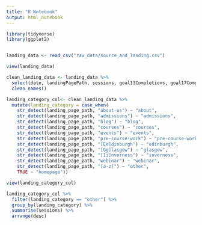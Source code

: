```yaml
---
title: "R Notebook"
output: html_notebook
---
```


```r
library(tidyverse)
library(ggplot2)


landing_data <- read_csv("raw_data/source_and_landing.csv")

view(landing_data)
```

```r
clean_landing_data <- landing_data %>% 
  select(date, landingPagePath, sessions, goal13Completions, goal17Completions) %>% 
  clean_names()
```

```r
landing_category_col<- clean_landing_data %>%
  mutate(landing_category = case_when(
    str_detect(landing_page_path, "about-us") ~ "about",
    str_detect(landing_page_path, "admissions") ~ "admissions",
    str_detect(landing_page_path, "blog") ~ "blog",
    str_detect(landing_page_path, "courses") ~ "courses",
    str_detect(landing_page_path, "events") ~ "events",
    str_detect(landing_page_path, "pre-course-work") ~ "pre-course-work",
    str_detect(landing_page_path, "[Ee]dinburgh") ~ "edinburgh",
    str_detect(landing_page_path, "[Gg]lasgow") ~ "glasgow",
    str_detect(landing_page_path, "[Ii]nverness") ~ "inverness",
    str_detect(landing_page_path, "webinar") ~ "webinar",
    str_detect(landing_page_path, "[a-z]") ~ "other",
    TRUE ~ "homepage"))

view(landing_category_col)
```


```r
landing_category_col %>% 
  filter(landing_category == "other") %>% 
  group_by(landing_category) %>% 
  summarise(sessions) %>% 
  arrange(desc)
```

